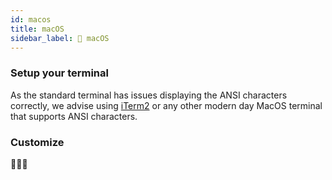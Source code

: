```yaml
---
id: macos
title: macOS
sidebar_label: 🍏 macOS
---
```



### Setup your terminal

As the standard terminal has issues displaying the ANSI characters correctly, we advise using
[iTerm2][iterm2] or any other modern day MacOS terminal that supports ANSI characters.

<InstallHomebrew />

<Shells />

### Customize

<Customize />

<CustomizeCmd />

🎉🎉🎉

[scoop]: https://scoop.sh/
[wt]: https://github.com/microsoft/terminal
[iterm2]: https://www.iterm2.com/
[powershell]: https://www.powershellgallery.com/packages/oh-my-posh
[configuration]: /docs/config-overview
